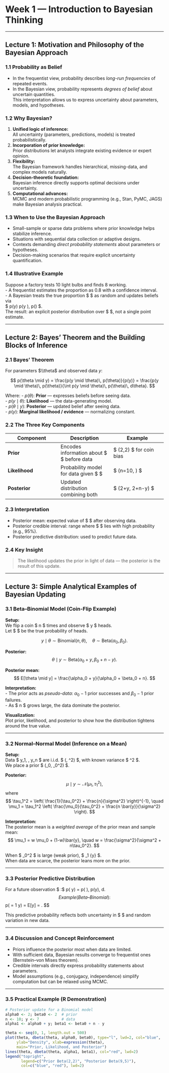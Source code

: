 # Week 1 — Introduction to Bayesian Thinking

------------------------------------------------------------------------

## Lecture 1: Motivation and Philosophy of the Bayesian Approach

### 1.1 Probability as Belief

-   In the frequentist view, probability describes *long-run frequencies* of repeated events.\
-   In the Bayesian view, probability represents *degrees of belief* about uncertain quantities.\
    This interpretation allows us to express uncertainty about parameters, models, and hypotheses.

### 1.2 Why Bayesian?

1.  **Unified logic of inference:**\
    All uncertainty (parameters, predictions, models) is treated probabilistically.\
2.  **Incorporation of prior knowledge:**\
    Prior distributions let analysts integrate existing evidence or expert opinion.\
3.  **Flexibility:**\
    The Bayesian framework handles hierarchical, missing-data, and complex models naturally.\
4.  **Decision-theoretic foundation:**\
    Bayesian inference directly supports optimal decisions under uncertainty.\
5.  **Computational advances:**\
    MCMC and modern probabilistic programming (e.g., Stan, PyMC, JAGS) make Bayesian analysis practical.

### 1.3 When to Use the Bayesian Approach

-   Small-sample or sparse data problems where prior knowledge helps stabilize inference.\
-   Situations with sequential data collection or adaptive designs.\
-   Contexts demanding *direct probability statements* about parameters or hypotheses.\
-   Decision-making scenarios that require explicit uncertainty quantification.

### 1.4 Illustrative Example

Suppose a factory tests 10 light bulbs and finds 8 working.\
- A frequentist estimates the proportion as 0.8 with a confidence interval.\
- A Bayesian treats the true proportion \$ \theta \$ as random and updates beliefs via\
\$ p(\theta \mid y) \propto p(y \mid \theta), p(\theta) \$.\
The result: an explicit posterior distribution over \$ \theta \$, not a single point estimate.

------------------------------------------------------------------------

## Lecture 2: Bayes’ Theorem and the Building Blocks of Inference

### 2.1 Bayes' Theorem

For parameters $\\theta$ and observed data $y$:

$$
p(\theta \mid y) = \frac{p(y \mid \theta)\, p(\theta)}{p(y)} = 
\frac{p(y \mid \theta)\, p(\theta)}{\int p(y \mid \theta)\, p(\theta)\, d\theta}.
$$

Where: - $p(\theta)$: **Prior** — expresses beliefs before seeing data.\
- $p(y \mid \theta)$: **Likelihood** — the data-generating model.\
- $p(\theta \mid y)$: **Posterior** — updated belief after seeing data.\
- $p(y)$: **Marginal likelihood / evidence** — normalizing constant.

### 2.2 The Three Key Components

| Component | Description | Example |
|----|----|----|
| **Prior** | Encodes information about \$ \theta \$ before data | \$ \text{Beta}(2,2) \$ for coin bias |
| **Likelihood** | Probability model for data given \$ \theta \$ | \$ \text{Binomial}(n=10, \theta) \$ |
| **Posterior** | Updated distribution combining both | \$ \text{Beta}(2+y, 2+n-y) \$ |

### 2.3 Interpretation

-   Posterior mean: expected value of \$ \theta \$ after observing data.\
-   Posterior credible interval: range where \$ \theta \$ lies with high probability (e.g., 95%).\
-   Posterior predictive distribution: used to predict future data.

### 2.4 Key Insight

> The likelihood updates the prior in light of data — the posterior is the result of this update.

------------------------------------------------------------------------

## Lecture 3: Simple Analytical Examples of Bayesian Updating

### 3.1 Beta–Binomial Model (Coin-Flip Example)

**Setup:**\
We flip a coin \$ n \$ times and observe \$ y \$ heads.\
Let \$ \theta \$ be the true probability of heads.

$$
y \mid \theta \sim \text{Binomial}(n, \theta), \quad \theta \sim \text{Beta}(\alpha_0, \beta_0).
$$

**Posterior:** $$
\theta \mid y \sim \text{Beta}(\alpha_0 + y, \beta_0 + n - y).
$$

**Posterior mean:** $$
E[\theta \mid y] = \frac{\alpha_0 + y}{\alpha_0 + \beta_0 + n}.
$$

**Interpretation:**\
- The prior acts as *pseudo-data*: $\alpha_0 - 1$ prior successes and $\beta_0 - 1$ prior failures.\
- As \$ n \$ grows large, the data dominate the posterior.

**Visualization:**\
Plot prior, likelihood, and posterior to show how the distribution tightens around the true value.

------------------------------------------------------------------------

### 3.2 Normal–Normal Model (Inference on a Mean)

**Setup:**\
Data \$ y_1, \dots, y_n \$ are i.i.d. \$ \mathcal{N}(\mu, \sigma\^2) \$, with known variance \$ \sigma\^2 \$.\
We place a prior \$ \mu \sim \mathcal{N}(\mu\_0, \tau\_0\^2) \$.

**Posterior:** $$
\mu \mid y \sim \mathcal{N}(\mu_1, \tau_1^2),
$$ where\
$$
\tau_1^2 = \left( \frac{1}{\tau_0^2} + \frac{n}{\sigma^2} \right)^{-1}, \quad
\mu_1 = \tau_1^2 \left( \frac{\mu_0}{\tau_0^2} + \frac{n \bar{y}}{\sigma^2} \right).
$$

**Interpretation:**\
The posterior mean is a *weighted average* of the prior mean and sample mean: $$
\mu_1 = w \mu_0 + (1-w)\bar{y}, \quad w = \frac{\sigma^2}{\sigma^2 + n\tau_0^2}.
$$

When \$ \tau\_0\^2 \$ is large (weak prior), \$ \mu\_1 \approx \bar{y} \$.\
When data are scarce, the posterior leans more on the prior.

------------------------------------------------------------------------

### 3.3 Posterior Predictive Distribution

For a future observation \$ \tilde{y} $:$\$ p(\tilde{y} \mid y) = \int p(\tilde{y} \mid \theta), p(\theta \mid y), d\theta. $$
Example (Beta–Binomial):
$$ p(\tilde{y} = 1 \mid y) = E\[\theta \mid y\] = \frac{\alpha_0 + y}{\alpha_0 + \beta_0 + n}. \$\$

This predictive probability reflects both uncertainty in \$ \theta \$ and random variation in new data.

------------------------------------------------------------------------

### 3.4 Discussion and Concept Reinforcement

-   Priors influence the posterior most when data are limited.\
-   With sufficient data, Bayesian results converge to frequentist ones (Bernstein–von Mises theorem).\
-   Credible intervals directly express probability statements about parameters.\
-   Model assumptions (e.g., conjugacy, independence) simplify computation but can be relaxed using MCMC.

------------------------------------------------------------------------

### 3.5 Practical Example (R Demonstration)

```r
# Posterior update for a Binomial model
alpha0 <- 2; beta0 <- 2  # prior
n <- 10; y <- 7          # data
alpha1 <- alpha0 + y; beta1 <- beta0 + n - y

theta <- seq(0, 1, length.out = 500)
plot(theta, dbeta(theta, alpha0, beta0), type="l", lwd=2, col="blue",
     ylab="Density", xlab=expression(theta),
     main="Prior, Likelihood, and Posterior")
lines(theta, dbeta(theta, alpha1, beta1), col="red", lwd=2)
legend("topright",
       legend=c("Prior Beta(2,2)", "Posterior Beta(9,5)"),
       col=c("blue", "red"), lwd=2)
```
